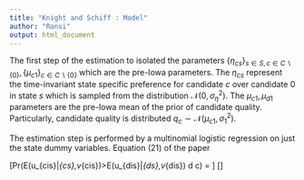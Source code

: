 ```yaml
---
title: "Knight and Schiff : Model"
author: "Ransi"
output: html_document
---
```



The first step of the estimation to isolated the parameters $\{\eta_{cs}\}_{s \in S,c \in C\backslash\{0\}},\{\mu_{c1}\}_{c \in C\backslash\{0\}}$ which are the pre-Iowa parameters. The $\eta_{cs}$ represent the time-invariant state specific preference for candidate $c$ over candidate $0$ in state $s$ which is sampled from the distribution $\mathcal{N}(0,\sigma^2_{\eta})$. The $\mu_{c1}, \mu_{d1}$ parameters are the pre-Iowa mean of the prior of candidate quality. Particularly, candidate quality is distributed $q_c \sim \mathcal{N}(\mu_{c1},\sigma^2_1)$. 

The estimation step is performed by a multinomial logistic regression on just the state dummy variables. Equation (21) of the paper  

\[Pr(E(u_{cis}|\eta_{cs},v_{cis})>E(u_{dis}|\eta_{ds},v_{dis}) \forall d \neq c) = \]
\[\frac{\exp(\eta_{cs}+\mu_{c1})}{\sum_{d=0}^C \exp(\eta_{ds}+\mu_{d1})}\]

